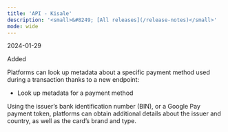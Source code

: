 ```yaml
---
title: 'API - Kisale'  
description: '<small>&#8249; [All releases](/release-notes)</small>'
mode: wide
---
```

<span class="date">2024-01-29</span>  
  
  
<div class="pill pill-green">Added</div>  
  

Platforms can look up metadata about a specific payment method used during a transaction thanks to a new endpoint:   
- Look up metadata for a payment method  

Using the issuer’s bank identification number (BIN), or a Google Pay payment token, platforms can obtain additional details about the issuer and country, as well as the card’s brand and type.